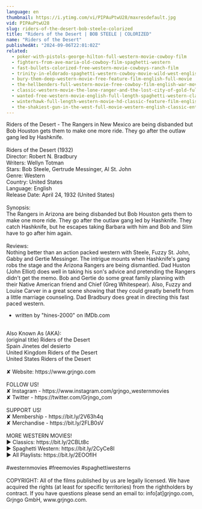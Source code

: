 ```yaml
---
language: en
thumbnail: https://i.ytimg.com/vi/PIPAuPtwU28/maxresdefault.jpg
vid: PIPAuPtwU28
slug: riders-of-the-desert-bob-steele-colorized
title: "Riders of the Desert | BOB STEELE | COLORIZED"
name: "Riders of the Desert"
publishedAt: "2024-09-06T22:01:02Z"
related:
  - poker-with-pistols-george-hilton-full-western-movie-cowboy-film
  - fighters-from-ave-maria-old-cowboy-film-spaghetti-western
  - fast-bullets-colorized-free-western-movie-cowboys-ranch-film
  - trinity-in-eldorado-spaghetti-western-cowboy-movie-wild-west-english-full-length
  - bury-them-deep-western-movie-free-feature-film-english-full-movie
  - the-hellbenders-full-western-movie-free-cowboy-film-english-war-movie
  - classic-western-movie-the-lone-ranger-and-the-lost-city-of-gold-full-length-english
  - wanted-free-western-movie-english-full-length-spaghetti-western-classic-feature-film
  - winterhawk-full-length-western-movie-hd-classic-feature-film-english-free-full-westerns
  - the-shakiest-gun-in-the-west-full-movie-western-english-classic-entire-film-full-free-movies
---
```


Riders of the Desert - The Rangers in New Mexico are being disbanded but Bob Houston gets them to make one more ride. They go after the outlaw gang led by Hashknife.<br />
<br />
Riders of the Desert (1932)<br />
Director: Robert N. Bradbury<br />
Writers: Wellyn Totman<br />
Stars: Bob Steele, Gertrude Messinger, Al St. John<br />
Genre: Western<br />
Country: United States<br />
Language: English<br />
Release Date: April 24, 1932 (United States)<br />
<br />
Synopsis:<br />
The Rangers in Arizona are being disbanded but Bob Houston gets them to make one more ride. They go after the outlaw gang led by Hashknife. They catch Hashknife, but he escapes taking Barbara with him and Bob and Slim have to go after him again.<br />
<br />
Reviews:<br />
Nothing better than an action packed western with Steele, Fuzzy St. John, Gabby and Gertie Messinger. The intrigue mounts when Hashknife's gang robs the stage and the Arizona Rangers are being dismantled. Dad Huston (John Elliot) does well in taking his son's advice and pretending the Rangers didn't get the memo. Bob and Gertie do some great family planning with their Native American friend and Chief (Greg Whitespear). Also, Fuzzy and Louise Carver in a great scene showing that they could greatly benefit from a little marriage counseling. Dad Bradbury does great in directing this fast paced western.<br />
- written by "hines-2000" on IMDb.com<br />
<br />
Also Known As (AKA):<br />
(original title) Riders of the Desert<br />
Spain Jinetes del desierto<br />
United Kingdom Riders of the Desert<br />
United States Riders of the Desert<br />
<br />
✘ Website: https://www.grjngo.com<br />
<br />
FOLLOW US!<br />
✘ Instagram - https://www.instagram.com/grjngo_westernmovies<br />
✘ Twitter - https://twitter.com/Grjngo_com<br />
<br />
SUPPORT US!<br />
✘ Membership - https://bit.ly/2V63h4q<br />
✘ Merchandise - https://bit.ly/2FLB0sV<br />
<br />
MORE WESTERN MOVIES! <br />
► Classics: https://bit.ly/2CBLt8c <br />
► Spaghetti Western: https://bit.ly/2CyCe8I <br />
► All Playlists: https://bit.ly/2EOOfIH <br />
<br />
#westernmovies #freemovies #spaghettiwesterns<br />
<br />
COPYRIGHT: All of the films published by us are legally licensed. We have acquired the rights (at least for specific territories) from the rightholders by contract. If you have questions please send an email to: info[at]grjngo.com, Grjngo GmbH, www.grjngo.com.
